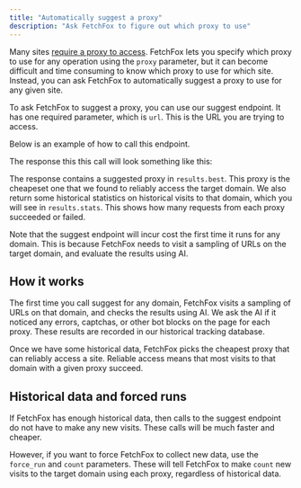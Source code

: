 ```yaml
---
title: "Automatically suggest a proxy"
description: "Ask FetchFox to figure out which proxy to use"
---
```



Many sites [require a proxy to access](/proxy-basics). FetchFox lets you specify which proxy to use for any operation using the `proxy` parameter, but it can become difficult and time consuming to know which proxy to use for which site. Instead, you can ask FetchFox to automatically suggest a proxy to use for any given site.

To ask FetchFox to suggest a proxy, you can use our suggest endpoint. It has one required parameter, which is `url`. This is the URL you are trying to access. 

Below is an example of how to call this endpoint.

<ProxySuggestRequest />

The response this this call will look something like this:

<ProxySuggestResponse />

The response contains a suggested proxy in `results.best`. This proxy is the cheapeset one that we found to reliably access the target domain. We also return some historical statistics on historical visits to that domain, which you will see in `results.stats`. This shows how many requests from each proxy succeeded or failed.

Note that the suggest endpoint will incur cost the first time it runs for any domain. This is because FetchFox needs to visit a sampling of URLs on the target domain, and evaluate the results using AI.

## How it works

The first time you call suggest for any domain, FetchFox visits a sampling of URLs on that domain, and checks the results using AI. We ask the AI if it noticed any errors, captchas, or other bot blocks on the page for each proxy. These results are recorded in our historical tracking database.

Once we have some historical data, FetchFox picks the cheapest proxy that can reliably access a site. Reliable access means that most visits to that domain with a given proxy succeed.

## Historical data and forced runs

If FetchFox has enough historical data, then calls to the suggest endpoint do not have to make any new visits. These calls will be much faster and cheaper.

However, if you want to force FetchFox to collect new data, use the `force_run` and `count` parameters. These will tell FetchFox to make `count` new visits to the target domain using each proxy, regardless of historical data.
